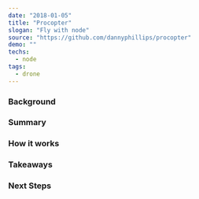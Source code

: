 ---
date: "2018-01-05"
title: "Procopter"
slogan: "Fly with node"
source: "https://github.com/dannyphillips/procopter"
demo: ""
techs:
  - node
tags:
  - drone
---

### Background

### Summary

### How it works

### Takeaways

### Next Steps
